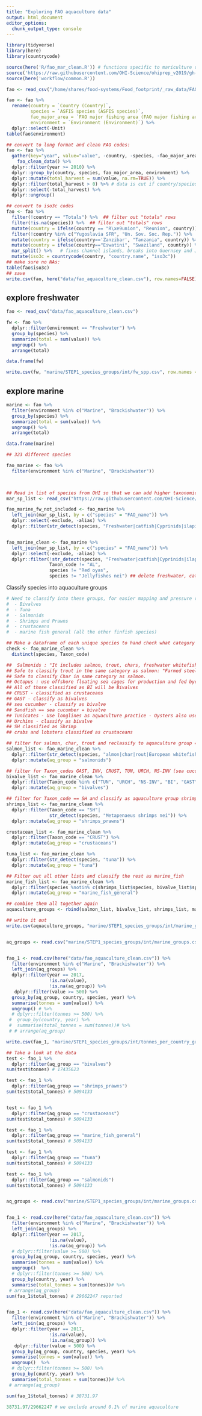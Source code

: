 ```yaml
---
title: "Exploring FAO aquaculture data"
output: html_document
editor_options: 
  chunk_output_type: console
---
```


```r
library(tidyverse)
library(here)
library(countrycode)

source(here('R/fao_mar_clean.R')) # functions specific to mariculture dealing with compound countries
source('https://raw.githubusercontent.com/OHI-Science/ohiprep_v2019/gh-pages/workflow/R/fao_fxn.R') # function for cleaning FAO files
source(here('workflow/common.R'))
```

```r

fao <- read_csv("/home/shares/food-systems/Food_footprint/_raw_data/FAO_aquaculture/v_2020/FAO_GlobalAquacultureProduction_Quantity_1950_2018.csv")

fao <- fao %>%
  rename(country = `Country (Country)`,
         species = `ASFIS species (ASFIS species)`, 
         fao_major_area = `FAO major fishing area (FAO major fishing area)`, 
         environment = `Environment (Environment)`) %>%
  dplyr::select(-Unit)
table(fao$environment)  

## convert to long format and clean FAO codes:
fao <- fao %>%
  gather(key="year", value="value", -country, -species, -fao_major_area, -environment) %>%
    fao_clean_data() %>%
  dplyr::filter(year >= 2010) %>%
  dplyr::group_by(country, species, fao_major_area, environment) %>%
  dplyr::mutate(total_harvest = sum(value, na.rm=TRUE)) %>%
  dplyr::filter(total_harvest > 0) %>% # data is cut if country/species/major area hasn't been harvested since 2010
  dplyr::select(-total_harvest) %>%
  dplyr::ungroup()

## convert to iso3c codes
fao <- fao %>% 
  filter(!country == "Totals") %>%  ## filter out "totals" rows
  filter(!is.na(species)) %>%  ## filter out "totals" rows
  mutate(country = ifelse(country == "R\xe9union", "Reunion", country)) %>%
  filter(!country %in% c("Yugoslavia SFR", "Un. Sov. Soc. Rep.")) %>%  # these countries no longer exist  
  mutate(country = ifelse(country=='Zanzibar', "Tanzania", country)) %>%  #semiautonomous region of Tanzania
  mutate(country = ifelse(country=="Eswatini", "Swaziland", country)) %>%  # also goes by this name
  mar_split() %>%   # fixes channel islands, breaks into Guernsey and Jersey
  mutate(iso3c = countrycode(country, "country.name", "iso3c"))
## make sure no NAs:
table(fao$iso3c)
## save
write.csv(fao, here("data/fao_aquaculture_clean.csv"), row.names=FALSE)


```


## explore freshwater
```r

fao <- read_csv("data/fao_aquaculture_clean.csv")

fw <- fao %>%
  dplyr::filter(environment == "Freshwater") %>%
  group_by(species) %>%
  summarize(total = sum(value)) %>%
  ungroup() %>%
  arrange(total)

data.frame(fw)

write.csv(fw, "marine/STEP1_species_groups/int/fw_spp.csv", row.names = FALSE)


```


## explore marine
```r

marine <- fao %>%
  filter(environment %in% c("Marine", "Brackishwater")) %>%
  group_by(species) %>%
  summarize(total = sum(value)) %>%
  ungroup() %>%
  arrange(total)

data.frame(marine)

## 323 different species

fao_marine <- fao %>%
  filter(environment %in% c("Marine", "Brackishwater"))

  

## Read in list of species from OHI so that we can add higher taxonomic classifications
mar_sp_list <- read_csv("https://raw.githubusercontent.com/OHI-Science/ohiprep_v2020/gh-pages/globalprep/mar/v2020/raw/species_list.csv")

fao_marine_fw_not_included <- fao_marine %>%
  left_join(mar_sp_list, by = c("species" = "FAO_name")) %>%
  dplyr::select(-exclude, -alias) %>%
  dplyr::filter(str_detect(species, "Freshwater|catfish|Cyprinids|ilapia|iver")) ## look at those species we will be cutting (because they are freshwater)


fao_marine_clean <- fao_marine %>%
  left_join(mar_sp_list, by = c("species" = "FAO_name")) %>%
  dplyr::select(-exclude, -alias) %>%
  dplyr::filter(!str_detect(species, "Freshwater|catfish|Cyprinids|ilapia|iver"),
                Taxon_code != "AL",
                species != "Red oyas",
                species != "Jellyfishes nei") ## delete freshwater, catfish species, tilapia, river species, seaweeds, jellyfish..
```

Classify species into aquaculture groups 
```r
# Need to classify into these groups, for easier mapping and pressure calculations: 
#  - Bivalves
#  - Tuna
#  - Salmonids
#  - Shrimps and Prawns
#  - crustaceans
#  - marine fish general (all the other finfish species)

## Make a dataframe of each unique species to hand check what category they should fall into
check <- fao_marine_clean %>%
  distinct(species, Taxon_code)

##  Salmonids : "It includes salmon, trout, chars, freshwater whitefishes, and graylings, which collectively are known as the salmonids."
## Safe to classify trout in the same category as salmon: "Farmed steelhead trout also is rainbow trout, but it is farmed in saltwater netpens in the same manner as Atlantic salmon in countries"
## Safe to classify Char in same category as salmon.
## Octopus : use offshore floating sea cages for production and fed bycatch - lump with marine fish - general
## All of those classified as BI will be Bivalves
## CRUST - classified as crustaceans
## GAST - classify as bivalves
## sea cucumber - classify as bivalve
## Sandfish == sea cucumber = bivalve
## Tunicates - Use longlines as aquaculture practice - Oysters also use longline - classify these as bivalves 
## Urchins - classify as bivalve
## SH classified as Shrimp
## crabs and lobsters classified as crustaceans

## filter for salmon, char, trout and reclassify to aquaculture group = salmonids
salmon_list <- fao_marine_clean %>%
  dplyr::filter(str_detect(species, "almon|char|rout|European whitefish")) %>% ## filter for salmon, trout, and char
  dplyr::mutate(aq_group = "salmonids")

## filter for Taxon_codes GAST, INV, CRUST, TUN, URCH, NS-INV (sea cucumbers/sandfish), BI  and reclassify to aquaculture group = bivalves
bivalve_list <- fao_marine_clean %>%
  dplyr::filter(Taxon_code %in% c("TUN", "URCH", "NS-INV", "BI", "GAST", "INV")) %>% ## filter for tunicates, urchins, invertebrates, bivalves and gastropods
  dplyr::mutate(aq_group = "bivalves")

## filter for Taxon_code == SH and classify as aquaculture group shrimps_prawns
shrimps_list <- fao_marine_clean %>%
  dplyr::filter(Taxon_code == "SH"|
                str_detect(species, "Metapenaeus shrimps nei")) %>%
  dplyr::mutate(aq_group = "shrimps_prawns")

crustacean_list <- fao_marine_clean %>%
  dplyr::filter(Taxon_code == "CRUST") %>%
  dplyr::mutate(aq_group = "crustaceans")

tuna_list <- fao_marine_clean %>%
  dplyr::filter(str_detect(species, "tuna")) %>%
  dplyr::mutate(aq_group = "tuna")

## Filter out all other lists and classify the rest as marine_fish
marine_fish_list <- fao_marine_clean %>%
  dplyr::filter(species %notin% c(shrimps_list$species, bivalve_list$species, salmon_list$species, crustacean_list$species, tuna_list$species)) %>%
  dplyr::mutate(aq_group = "marine_fish_general")

## combine them all together again 
aquaculture_groups <- rbind(salmon_list, bivalve_list, shrimps_list, marine_fish_list, crustacean_list, tuna_list)

## write it out
write.csv(aquaculture_groups, "marine/STEP1_species_groups/int/marine_groups.csv", row.names = FALSE)


aq_groups <- read.csv("marine/STEP1_species_groups/int/marine_groups.csv")


fao_1 <- read.csv(here("data/fao_aquaculture_clean.csv")) %>%
  filter(environment %in% c("Marine", "Brackishwater")) %>%
  left_join(aq_groups) %>%
  dplyr::filter(year == 2017,
                !is.na(value),
                !is.na(aq_group)) %>%
   dplyr::filter(value >= 500) %>%
  group_by(aq_group, country, species, year) %>%
  summarise(tonnes = sum(value)) %>%
  ungroup() # %>%
  # dplyr::filter(tonnes >= 500) %>%
 #  group_by(country, year) %>%
 #  summarise(total_tonnes = sum(tonnes))# %>%
 # # arrange(aq_group)

write.csv(fao_1, "marine/STEP1_species_groups/int/tonnes_per_country_group.csv", row.names = FALSE)

## Take a look at the data 
test <- fao_1 %>%
  dplyr::filter(aq_group == "bivalves")
sum(test$tonnes) # 17435623

test <- fao_1 %>%
  dplyr::filter(aq_group == "shrimps_prawns")
sum(test$total_tonnes) # 5094133


test <- fao_1 %>%
  dplyr::filter(aq_group == "crustaceans")
sum(test$total_tonnes) # 5094133

test <- fao_1 %>%
  dplyr::filter(aq_group == "marine_fish_general")
sum(test$total_tonnes) # 5094133

test <- fao_1 %>%
  dplyr::filter(aq_group == "tuna")
sum(test$total_tonnes) # 5094133

test <- fao_1 %>%
  dplyr::filter(aq_group == "salmonids")
sum(test$total_tonnes) # 5094133


aq_groups <- read.csv("marine/STEP1_species_groups/int/marine_groups.csv")


fao_1 <- read.csv(here("data/fao_aquaculture_clean.csv")) %>%
  filter(environment %in% c("Marine", "Brackishwater")) %>%
  left_join(aq_groups) %>%
  dplyr::filter(year == 2017,
                !is.na(value),
                !is.na(aq_group)) %>%
  # dplyr::filter(value >= 500) %>%
  group_by(aq_group, country, species, year) %>%
  summarise(tonnes = sum(value)) %>%
  ungroup()  %>%
  # dplyr::filter(tonnes >= 500) %>%
  group_by(country, year) %>%
  summarise(total_tonnes = sum(tonnes))# %>%
 # arrange(aq_group)
sum(fao_1$total_tonnes) # 29662247 reported 


fao_1 <- read.csv(here("data/fao_aquaculture_clean.csv")) %>%
  filter(environment %in% c("Marine", "Brackishwater")) %>%
  left_join(aq_groups) %>%
  dplyr::filter(year == 2017,
                !is.na(value),
                !is.na(aq_group)) %>%
   dplyr::filter(value < 500) %>%
  group_by(aq_group, country, species, year) %>%
  summarise(tonnes = sum(value)) %>%
  ungroup()  %>%
  # dplyr::filter(tonnes >= 500) %>%
  group_by(country, year) %>%
  summarise(total_tonnes = sum(tonnes))# %>%
 # arrange(aq_group)

sum(fao_1$total_tonnes) # 38731.97

38731.97/29662247 # we exclude around 0.1% of marine aquaculture
```

